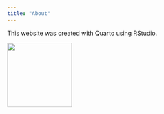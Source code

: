 ```yaml
---
title: "About"
---
```


This website was created with Quarto using RStudio.

![](meowhacking.gif){fig-alt="Gif of a cat approving pull requests" width="150"}
